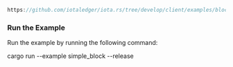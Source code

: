 
<DotEnvWarning/>

```rust reference
https://github.com/iotaledger/iota.rs/tree/develop/client/examples/block/00_block_no_payload.rs
```

### Run the Example

Run the example by running the following command:

<CodeBlock className="language-bash">
    cargo run --example simple_block --release
</CodeBlock>
